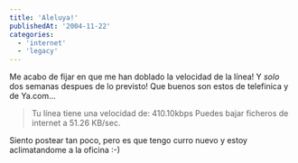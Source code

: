 ```yaml
---
title: 'Aleluya!'
publishedAt: '2004-11-22'
categories:
  - 'internet'
  - 'legacy'
---
```


Me acabo de fijar en que me han doblado la velocidad de la línea! Y _solo_ dos semanas despues de lo previsto! Que buenos son estos de telefinica y de Ya.com...

> Tu línea tiene una velocidad de: 410.10kbps Puedes bajar ficheros de internet a 51.26 KB/sec.

Siento postear tan poco, pero es que tengo curro nuevo y estoy aclimatandome a la oficina :-)
